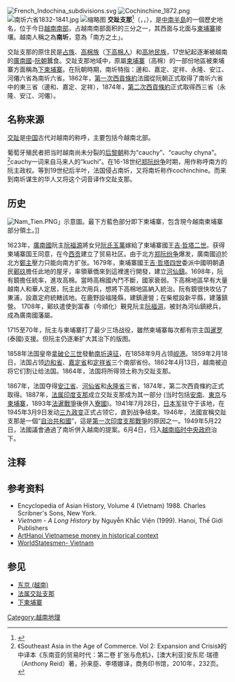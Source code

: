 [[File:French_Indochina_subdivisions.svg|thumb]]
[[File:Cochinchine_1872.png|thumb]]
[[File:南圻六省1832-1841.jpg|thumb]]
[[File:Viet-NamToan-canh.png|缩略图]]
'''交趾支那'''<ref>{{cite book|title=外国地名译名手册|author=中国地名委员会|publisher=商务印书馆|isbn=7-100-00798-4|year=1993|page=162}}</ref>（{{lang-fr|Cochinchine}}，{{vie|v=Nam Kỳ|hn=南圻|f=h}}，{{kmr|k=កូសាំងស៊ីន|r=Kausangsin}}），是[[中南半島|中南半島]]的一個歷史地名，位于今日[[越南|越南]][[越南南部|南部]]，占越南南部面积的三分之一，其西面与北面与[[柬埔寨|柬埔寨]]接壤。越南人稱之為'''南圻'''，意為「南方之土」。

交趾支那的原住民是[[占族|占族]]、[[高棉人|高棉族]]（[[下高棉人|下高棉人]]）和[[越南高地民族|高地民族]]，17世紀起逐漸被越南的[[廣南國|廣南國]]-[[阮朝|阮朝]]蠶食。交趾支那地域中，原屬[[柬埔寨|柬埔寨]]（高棉）的一部份地區被柬埔寨方面稱為[[下柬埔寨|下柬埔寨]]。在阮朝時期，南圻特指：邊和、嘉定、定祥、永隆、安江、河僊六省為南圻六省。1862年，[[第一次西貢條約|第一次西貢條約]]法國從阮朝正式取得了南圻六省中的東三省（邊和、嘉定、定祥），1874年，[[第二次西貢條約|第二次西貢條約]]正式取得西三省（永隆、安江、河僊）。

== 名称来源 ==
[[越南|交趾]]是[[中国|中国]]古代对越南的称呼，主要包括今越南北部。

葡萄牙殖民者把当时越南尚未分裂的[[后黎朝|后黎朝]]称为“cauchy”、“cauchy chyna”。<ref>《Southeast Asia in the Age of Commerce. Vol 2: Expansion and Crisis》的中译本《东南亚的贸易时代：第二卷 扩张与危机》，[澳大利亚]安东尼·瑞德（Anthony Reid）著，孙来臣、李塔娜译，商务印书馆，2010年，232页。</ref>cauchy一词来自马来人的“kuchi”。在16-18世纪[[郑阮纷争|郑阮纷争]]时期，用作称呼南方的阮主政权。等到19世纪后半叶，法国侵占南圻，又将南圻称作cochinchine。而来到南圻谋生的华人又将这个词音译作交趾支那。

== 历史 ==
{{see|南進|下柬埔寨}}

[[File:Nam_Tien.PNG|thumb]]」示意圖。最下方藍色部分即下柬埔寨，包含現今越南柬埔寨部分領土。]]

1623年，[[廣南國|廣南國]]阮主[[阮福源|阮福源]]將女兒[[阮氏玉萬|阮氏玉萬]]嫁給了柬埔寨國王[[吉·哲塔二世|吉·哲塔二世]]。获得柬埔寨国王同意，在今[[胡志明市|西贡]]建立了贸易社区。由于北方[[郑阮纷争|郑阮纷争]]爆发，廣南國迫於北方[[鄭主|鄭主]]壓力只能向南方扩张。1679年，柬埔寨國王[[吉·哲塔四世|吉·哲塔四世]]委派中國明朝遺民[[鄚玖|鄚玖]]擔任此地的屋牙，率領華僑來到這裡進行開發，建立[[河仙鎮|河仙鎮]]。1698年，阮有鏡擔任統率，進攻高棉。當時高棉國內鬥不斷，國家衰弱。下高棉地區早有大量越南人和華人定居，阮主此次用兵，想將下高棉地區納入統治。阮有鏡很快攻佔了東浦，設嘉定府統轄該地。在鹿野設福隆縣，建鎮邊營；在柴棍設新平縣，建藩鎮營。
1708年，鄚玖遣使到富春（今順化）覲見阮主[[阮福淍|阮福淍]]，被封為河仙鎮總兵，成為廣南國藩屬。

1715至70年，阮主与柬埔寨打了最少三场战役，雖然柬埔寨每次都有宗主国[[暹罗|暹罗]](泰國)支援。但阮主仍逐漸扩大其治下的版图。

1858年法国皇帝[[拿破仑三世|拿破仑三世]]發動[[南圻遠征|南圻遠征]]，在1858年9月占领[[岘港|岘港]]。1859年2月18日，法国占领[[边和省|边和省]]、[[嘉定省|嘉定省]]和[[定祥省|定祥省]]三个南部省份。1862年4月13日，越南被迫将它们割让给法国。1864年，法国将所得领土称为交趾支那。

1867年，法国夺得[[安江省|安江省]]、[[河仙省|河仙省]]和[[永隆省|永隆省]]三省，1874年，第二次西貢條約正式取得。1887年，[[法属印度支那|法属印度支那]]成立交趾支那成为其一部分 (当时包括[[安南保護國|安南]]、[[东京保護國|東京]]与[[柬埔寨保護國|柬埔寨]]，1893年[[法暹戰爭|法暹戰爭]]後併入[[寮保護國|寮國]])。1941年7月28日，[[日本军|日本军]]驻守于该地，在1945年3月9日发动[[三九政变|三九政变]]正式占领它，直到战争结束。1946年，法國宣稱交趾支那是一個“[[南圻自治共和國|自治共和國]]”，這是[[第一次印度支那戰爭|第一次印度支那戰爭]]的原因之一。1949年5月22日，法國議會通過了南圻併入越南的提案。6月4日，归入[[越南临时中央政府|越南临时中央政府]]治下。

==注释==
{{reflist}}
== 参考资料 ==
{{refbegin}}
* Encyclopedia of Asian History, Volume 4 (Vietnam) 1988. Charles Scribner's Sons, New York.
* ''Vietnam - A Long History'' by Nguyễn Khắc Viện (1999). Hanoi, Thế Giới Publishers
* [https://web.archive.org/web/20060625121407/http://art-hanoi.com/toda/18.html ArtHanoi Vietnamese money in historical context]
* [http://www.worldstatesmen.org/Vietnam.html#French%20Cochinchina WorldStatesmen- Vietnam]{{WebCite|url=https://www.webcitation.org/65PG8Y4RC?url=http://www.worldstatesmen.org/Vietnam.html#French%20Cochinchina |date=20120212215136 |dateformat=iso }}
{{refend}}

==参见==
{{Commonscat|Cochinchina}}
*[[东京_(越南)|东京 (越南)]]
*[[法属交趾支那|法属交趾支那]]
*[[下柬埔寨|下柬埔寨]]

[[Category:越南地理|Category:越南地理]]